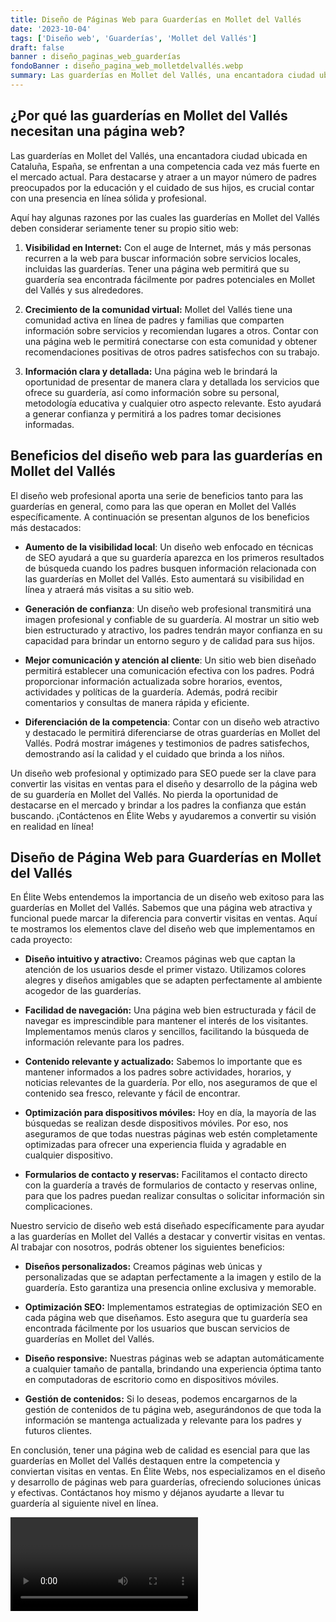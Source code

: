 ```yaml
---
title: Diseño de Páginas Web para Guarderías en Mollet del Vallés
date: '2023-10-04'
tags: ['Diseño web', 'Guarderías', 'Mollet del Vallés']
draft: false
banner : diseño_paginas_web_guarderías
fondoBanner : diseño_pagina_web_molletdelvallés.webp
summary: Las guarderías en Mollet del Vallés, una encantadora ciudad ubicada en Cataluña, España, se enfrentan a una competencia cada vez más fuerte en el mercado actual. Para destacarse y atraer a un mayor número de padres preocupados por la educación y el cuidado de sus hijos, es crucial contar con una presencia en línea sólida y profesional.
---
```


## **¿Por qué las guarderías en Mollet del Vallés necesitan una página web?**

Las guarderías en Mollet del Vallés, una encantadora ciudad ubicada en Cataluña, España, se enfrentan a una competencia cada vez más fuerte en el mercado actual. Para destacarse y atraer a un mayor número de padres preocupados por la educación y el cuidado de sus hijos, es crucial contar con una presencia en línea sólida y profesional.

Aquí hay algunas razones por las cuales las guarderías en Mollet del Vallés deben considerar seriamente tener su propio sitio web:

1. **Visibilidad en Internet:** Con el auge de Internet, más y más personas recurren a la web para buscar información sobre servicios locales, incluidas las guarderías. Tener una página web permitirá que su guardería sea encontrada fácilmente por padres potenciales en Mollet del Vallés y sus alrededores.

2. **Crecimiento de la comunidad virtual:** Mollet del Vallés tiene una comunidad activa en línea de padres y familias que comparten información sobre servicios y recomiendan lugares a otros. Contar con una página web le permitirá conectarse con esta comunidad y obtener recomendaciones positivas de otros padres satisfechos con su trabajo.

3. **Información clara y detallada:** Una página web le brindará la oportunidad de presentar de manera clara y detallada los servicios que ofrece su guardería, así como información sobre su personal, metodología educativa y cualquier otro aspecto relevante. Esto ayudará a generar confianza y permitirá a los padres tomar decisiones informadas.

## **Beneficios del diseño web para las guarderías en Mollet del Vallés**

El diseño web profesional aporta una serie de beneficios tanto para las guarderías en general, como para las que operan en Mollet del Vallés específicamente. A continuación se presentan algunos de los beneficios más destacados:

- **Aumento de la visibilidad local**: Un diseño web enfocado en técnicas de SEO ayudará a que su guardería aparezca en los primeros resultados de búsqueda cuando los padres busquen información relacionada con las guarderías en Mollet del Vallés. Esto aumentará su visibilidad en línea y atraerá más visitas a su sitio web.

- **Generación de confianza**: Un diseño web profesional transmitirá una imagen profesional y confiable de su guardería. Al mostrar un sitio web bien estructurado y atractivo, los padres tendrán mayor confianza en su capacidad para brindar un entorno seguro y de calidad para sus hijos.

- **Mejor comunicación y atención al cliente**: Un sitio web bien diseñado permitirá establecer una comunicación efectiva con los padres. Podrá proporcionar información actualizada sobre horarios, eventos, actividades y políticas de la guardería. Además, podrá recibir comentarios y consultas de manera rápida y eficiente.

- **Diferenciación de la competencia**: Contar con un diseño web atractivo y destacado le permitirá diferenciarse de otras guarderías en Mollet del Vallés. Podrá mostrar imágenes y testimonios de padres satisfechos, demostrando así la calidad y el cuidado que brinda a los niños.

Un diseño web profesional y optimizado para SEO puede ser la clave para convertir las visitas en ventas para el diseño y desarrollo de la página web de su guardería en Mollet del Vallés. No pierda la oportunidad de destacarse en el mercado y brindar a los padres la confianza que están buscando. ¡Contáctenos en Élite Webs y ayudaremos a convertir su visión en realidad en línea!

<GifSeo />

<Cta />

## Diseño de Página Web para Guarderías en Mollet del Vallés

En Élite Webs entendemos la importancia de un diseño web exitoso para las guarderías en Mollet del Vallés. Sabemos que una página web atractiva y funcional puede marcar la diferencia para convertir visitas en ventas. Aquí te mostramos los elementos clave del diseño web que implementamos en cada proyecto:

- **Diseño intuitivo y atractivo:** Creamos páginas web que captan la atención de los usuarios desde el primer vistazo. Utilizamos colores alegres y diseños amigables que se adapten perfectamente al ambiente acogedor de las guarderías.

- **Facilidad de navegación:** Una página web bien estructurada y fácil de navegar es imprescindible para mantener el interés de los visitantes. Implementamos menús claros y sencillos, facilitando la búsqueda de información relevante para los padres.

- **Contenido relevante y actualizado:** Sabemos lo importante que es mantener informados a los padres sobre actividades, horarios, y noticias relevantes de la guardería. Por ello, nos aseguramos de que el contenido sea fresco, relevante y fácil de encontrar.

- **Optimización para dispositivos móviles:** Hoy en día, la mayoría de las búsquedas se realizan desde dispositivos móviles. Por eso, nos aseguramos de que todas nuestras páginas web estén completamente optimizadas para ofrecer una experiencia fluida y agradable en cualquier dispositivo.

- **Formularios de contacto y reservas:** Facilitamos el contacto directo con la guardería a través de formularios de contacto y reservas online, para que los padres puedan realizar consultas o solicitar información sin complicaciones.

Nuestro servicio de diseño web está diseñado específicamente para ayudar a las guarderías en Mollet del Vallés a destacar y convertir visitas en ventas. Al trabajar con nosotros, podrás obtener los siguientes beneficios:

- **Diseños personalizados:** Creamos páginas web únicas y personalizadas que se adaptan perfectamente a la imagen y estilo de la guardería. Esto garantiza una presencia online exclusiva y memorable.

- **Optimización SEO:** Implementamos estrategias de optimización SEO en cada página web que diseñamos. Esto asegura que tu guardería sea encontrada fácilmente por los usuarios que buscan servicios de guarderías en Mollet del Vallés.

- **Diseño responsive:** Nuestras páginas web se adaptan automáticamente a cualquier tamaño de pantalla, brindando una experiencia óptima tanto en computadoras de escritorio como en dispositivos móviles.

- **Gestión de contenidos:** Si lo deseas, podemos encargarnos de la gestión de contenidos de tu página web, asegurándonos de que toda la información se mantenga actualizada y relevante para los padres y futuros clientes.

En conclusión, tener una página web de calidad es esencial para que las guarderías en Mollet del Vallés destaquen entre la competencia y conviertan visitas en ventas. En Élite Webs, nos especializamos en el diseño y desarrollo de páginas web para guarderías, ofreciendo soluciones únicas y efectivas. Contáctanos hoy mismo y déjanos ayudarte a llevar tu guardería al siguiente nivel en línea.

<Video />

<CtaBot job='Guarderías' city='Mollet del Vallés'/>

<Gmaps query='Mollet del Vallés+españa+maps' />